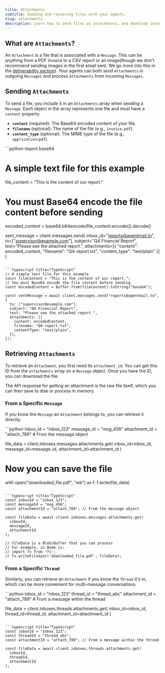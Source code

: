 ```yaml
---
title: Attachments
subtitle: Sending and receiving files with your agents.
slug: attachments
description: Learn how to send files as attachments, and download incoming attachments from both messages and threads.
---
```


## What are `Attachments`?

An `Attachment` is a file that is associated with a `Message`. This can be anything from a PDF invoice to a CSV report or an image(though we don't recommend sending images in the first email sent. We go more into this in the [deliverability section](/deliverability)). Your agents can both send `Attachments` in outgoing `Messages` and process `Attachments` from incoming `Messages`.

## Sending `Attachments`

To send a file, you include it in an `Attachments` array when sending a `Message`. Each object in the array represents one file and must have a `content` property.

- **`content`** (required): The Base64 encoded content of your file.
- **`filename`** (optional): The name of the file (e.g., `invoice.pdf`).
- **`content_type`** (optional): The MIME type of the file (e.g., `application/pdf`).

<CodeBlocks>
```python
import base64

# A simple text file for this example

file_content = "This is the content of our report."

# You must Base64 encode the file content before sending

encoded_content = base64.b64encode(file_content.encode()).decode()

sent_message = client.messages.send(
    inbox_id="reports@agentmail.to",
    to=["supervisor@example.com"],
    subject="Q4 Financial Report",
    text="Please see the attached report.",
    attachments=[{
        "content": encoded_content,
        "filename": "Q4-report.txt",
        "content_type": "text/plain"
    }]
)

````

```typescript title="TypeScript"
// A simple text file for this example
const fileContent = "This is the content of our report.";
// You must Base64 encode the file content before sending
const encodedContent = Buffer.from(fileContent).toString("base64");

const sentMessage = await client.messages.send("reports@agentmail.to", {
  to: ["supervisor@example.com"],
  subject: "Q4 Financial Report",
  text: "Please see the attached report.",
  attachments: [{
    content: encodedContent,
    filename: "Q4-report.txt",
    contentType: "text/plain",
  }],
});
````

</CodeBlocks>

## Retrieving `Attachments`

To retrieve an `Attachment`, you first need its `attachment_id`. You can get this ID from the `attachments` array on a `Message` object. Once you have the ID, you can download the file.

The API response for getting an attachment is the raw file itself, which you can then save to disk or process in memory.

### From a Specific `Message`

If you know the `Message` an `Attachment` belongs to, you can retrieve it directly.

<CodeBlocks>
```python
inbox_id = "inbox_123"
message_id = "msg_456"
attachment_id = "attach_789" # From the message object

file_data = client.inboxes.messages.attachments.get(
    inbox_id=inbox_id,
    message_id=message_id,
    attachment_id=attachment_id
)

# Now you can save the file

with open("downloaded_file.pdf", "wb") as f:
    f.write(file_data)

````

```typescript title="TypeScript"
const inboxId = "inbox_123";
const messageId = "msg_456";
const attachmentId = "attach_789"; // From the message object

const fileData = await client.inboxes.messages.attachments.get(
  inboxId,
  messageId,
  attachmentId
);

// fileData is a Blob/Buffer that you can process
// For example, in Node.js:
// import fs from 'fs';
// fs.writeFileSync('downloaded_file.pdf', fileData);
````

</CodeBlocks>

### From a Specific `Thread`

Similarly, you can retrieve an `Attachment` if you know the `Thread` it's in, which can be more convenient for multi-message conversations.

<CodeBlocks>
```python
inbox_id = "inbox_123"
thread_id = "thread_abc"
attachment_id = "attach_789" # From a message within the thread

file_data = client.inboxes.threads.attachments.get(
    inbox_id=inbox_id,
    thread_id=thread_id,
    attachment_id=attachment_id
)

````

```typescript title="TypeScript"
const inboxId = "inbox_123";
const threadId = "thread_abc";
const attachmentId = "attach_789"; // From a message within the thread

const fileData = await client.inboxes.threads.attachments.get(
  inboxId,
  threadId,
  attachmentId
);
````

</CodeBlocks>
